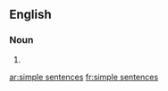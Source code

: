==English==

===Noun===
{{head|en|noun plural form}}

# {{plural of|simple sentence|lang=en}}

[[ar:simple sentences]]
[[fr:simple sentences]]